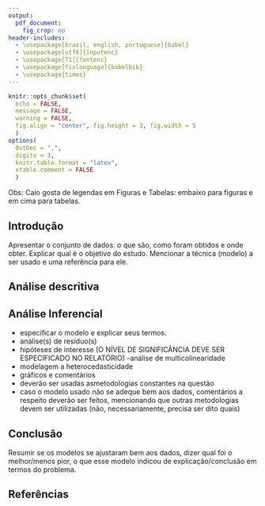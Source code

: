 ```yaml
---
output: 
  pdf_document:
    fig_crop: no
header-includes:
  - \usepackage[brazil, english, portuguese]{babel}
  - \usepackage[utf8]{inputenc}
  - \usepackage[T1]{fontenc}
  - \usepackage[fixlanguage]{babelbib}
  - \usepackage{times}
---
```


```r
knitr::opts_chunk$set(
  echo = FALSE, 
  message = FALSE,
  warning = FALSE,
  fig.align = "center", fig.height = 3, fig.width = 5
  )
options(
  OutDec = ",", 
  digits = 3, 
  knitr.table.format = "latex", 
  xtable.comment = FALSE
  )
```

Obs: Caio gosta de legendas em Figuras e Tabelas: embaixo para figuras e em cima para tabelas.

## Introdução

Apresentar o conjunto de dados: o que são, como foram obtidos e onde obter. Explicar qual é o objetivo do estudo. Mencionar a técnica (modelo) a ser usado e uma referência para ele.

## Análise descritiva



## Análise Inferencial

- especificar o modelo e explicar seus termos.
- análise(s) de resíduo(s)
- hipóteses de interesse (O NÍVEL DE SIGNIFICÂNCIA DEVE SER ESPECIFICADO NO RELATÓRIO)
-análise de multicolinearidade
- modelagem a heterocedasticidade
- gráficos e comentários
- deverão   ser   usadas   asmetodologias constantes na questão
- caso o modelo usado não se adeque bem   aos   dados,   comentários   a   respeito   deverão   ser   feitos,   mencionando   que   outras metodologias devem ser utilizadas (não, necessariamente, precisa ser dito quais)


## Conclusão

Resumir se os modelos se ajustaram bem aos dados, dizer qual foi o melhor/menos pior, o que esse modelo indicou de explicação/conclusão em termos do problema.

## Referências
